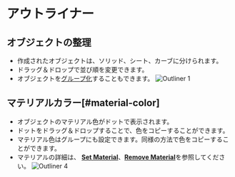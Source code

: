 # アウトライナー

## オブジェクトの整理

- 作成されたオブジェクトは、ソリッド、シート、カーブに分けられます。
- ドラッグ＆ドロップで並び順を変更できます。
- オブジェクトを[グループ化](./group-objects)することもできます。
![Outliner 1](/img/outliner-01.png)

## マテリアルカラー[#material-color]

- オブジェクトのマテリアル色がドットで表示されます。
- ドットをドラッグ＆ドロップすることで、色をコピーすることができます。
- マテリアル色はグループにも設定できます。同様の方法で色をコピーすることができます。
- マテリアルの詳細は、 [**Set Material**](../common/set-material)、[**Remove Material**](../common/remove-material)を参照してください。
![Outliner 4](/img/outliner-04.png)










